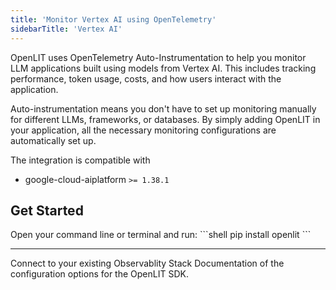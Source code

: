 ```yaml
---
title: 'Monitor Vertex AI using OpenTelemetry'
sidebarTitle: 'Vertex AI'
---
```



OpenLIT uses OpenTelemetry Auto-Instrumentation to help you monitor LLM applications built using models from Vertex AI. This includes tracking performance, token usage, costs, and how users interact with the application.

Auto-instrumentation means you don't have to set up monitoring manually for different LLMs, frameworks, or databases. By simply adding OpenLIT in your application, all the necessary monitoring configurations are automatically set up.

The integration is compatible with  
- google-cloud-aiplatform `>= 1.38.1`

## Get Started 

<Steps>
  <Step title="Install OpenLIT">
    Open your command line or terminal and run:
    ```shell
    pip install openlit
    ```
  </Step>
  <IntegrationMethods />
</Steps>

---

<CardGroup cols={2}>
<Card title="Connections" href="/latest/sdk/destinations/intro" icon='link'>
Connect to your existing Observablity Stack
</Card>
<Card title="SDK configuration" href="/latest/sdk-configuration" icon='file-code'>
Documentation of the configuration options for the OpenLIT SDK.
</Card>
</CardGroup>